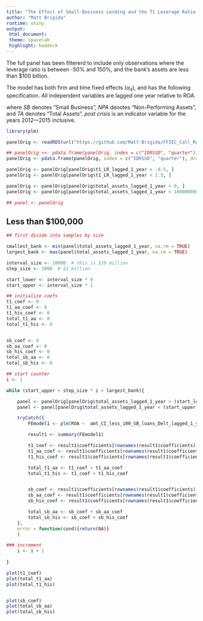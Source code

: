 ```yaml
---
title: "The Effect of Small-Business Lending and the T1 Leverage Ratio on ROA"
author: "Matt Brigida"
runtime: shiny
output: 
 html_document:
 theme: spacelab
 highlight: haddock
---
```


The full panel has been filtererd to include only observations where the leverage ratio is between -50% and 150%, and the bank's assets are less than $100 billion.

The model has both firm and time fixed effects ($\alpha_{it}$), and has the following specification.  All independent variables are lagged one year relative to ROA.

\begin{equation}
ROA = \beta_1 (T1\ Lev.\ Ratio) + \beta_2 \frac{Amt.\ SB\ Loans}{TA} + \beta_3 \% \Delta SB\ Loans + \beta_4 \frac{NPA}{TA} + \beta_5 \frac{Deposits}{TA} + \beta_6 (post\ crisis) + \alpha_{it} + \epsilon_{it}
\end{equation}
where *SB* denotes "Small Business", *NPA* denotes "Non-Performing Assets", and *TA* denotes "Total Assets".  *post crisis* is an indicator variable for the years 2012---2015 inclusive.  

<!-- read in the data -->
```r
library(plm)

panelOrig <- readRDS(url("https://github.com/Matt-Brigida/FFIEC_Call_Reports/blob/master/querying_data_and_analysis/analyses/panel_data_analysis/full_panel/ROA_LHS/panel_mdi_ind.rds?raw=true"))

## panelOrig <<- pdata.frame(panelOrig, index = c("IDRSSD", "quarter"), drop.index=TRUE, row.names=TRUE)
panelOrig <- pdata.frame(panelOrig, index = c("IDRSSD", "quarter"), drop.index=TRUE, row.names=TRUE)

panelOrig <- panelOrig[panelOrig$t1_LR_lagged_1_year > -0.5, ]
panelOrig <- panelOrig[panelOrig$t1_LR_lagged_1_year < 1.5, ]

panelOrig <- panelOrig[panelOrig$total_assets_lagged_1_year > 0, ]
panelOrig <- panelOrig[panelOrig$total_assets_lagged_1_year < 100000000, ]

## panel <- panelOrig
```



## Less than $100,000

```r
## first divide into samples by size

smallest_bank <- min(panel$total_assets_lagged_1_year, na.rm = TRUE)
largest_bank <- max(panel$total_assets_lagged_1_year, na.rm = TRUE)

interval_size <- 10000  # this is $10 million
step_size <- 1000  # $1 million

start_lower <- interval_size * 0
start_upper <- interval_size * 1

## initialize coefs
t1_coef <- 0
t1_aa_coef <- 0
t1_his_coef <- 0
total_t1_aa <- 0
total_t1_his <- 0


sb_coef <- 0
sb_aa_coef <- 0
sb_his_coef <- 0
total_sb_aa <- 0
total_sb_his <- 0

## start counter
i <- 1

while (start_upper + step_size * i < largest_bank){

    panel <- panelOrig[panelOrig$total_assets_lagged_1_year > (start_lower + step_size * i), ]
    panel <- panel[panelOrig$total_assets_lagged_1_year < (start_upper + step_size * i), ]

    tryCatch({
        FEmodel1 <- plm(ROA ~  amt_CI_less_100_SB_loans_Delt_lagged_1_year + t1_LR_lagged_1_year + less_100_lagged_SB_loans_TA + NPA_TA + TD_TA + I(post_crisis_ind) + I(black_ind * t1_LR_lagged_1_year) + I(hispanic_ind * t1_LR_lagged_1_year) + I(black_ind * less_100_lagged_SB_loans_TA) + I(hispanic_ind * less_100_lagged_SB_loans_TA), data = panel, model = "within", effect = "twoways")

        result1 <- summary(FEmodel1)

        t1_coef <- result1$coefficients[rownames(result1$coefficients) == "t1_LR_lagged_1_year"][1]
        t1_aa_coef <- result1$coefficients[rownames(result1$coefficients) == "I(black_ind * t1_LR_lagged_1_year)"][1]
        t1_his_coef <- result1$coefficients[rownames(result1$coefficients) == "I(hispanic_ind * t1_LR_lagged_1_year)"][1]

        total_t1_aa <- t1_coef + t1_aa_coef
        total_t1_his <- t1_coef + t1_his_coef


        sb_coef <- result1$coefficients[rownames(result1$coefficients) == "less_100_lagged_SB_loans_TA"][1]
        sb_aa_coef <- result1$coefficients[rownames(result1$coefficients) == "I(black_ind * less_100_lagged_SB_loans_TA)"][1]
        sb_his_coef <- result1$coefficients[rownames(result1$coefficients) == "I(hispanic_ind * less_100_lagged_SB_loans_TA)"][1]

        total_sb_aa <- sb_coef + sb_aa_coef
        total_sb_his <- sb_coef + sb_his_coef
    },
    error = function(cond){return(NA)}
    )

### increment
    i <- i + 1
    
}

plot(t1_coef)
plot(total_t1_aa)
plot(total_t1_his)


plot(sb_coef)
plot(total_sb_aa)
plot(total_sb_his)

```
		

<!---

## $100,000 to $250,000
		
```r
		
FEmodel2 <- plm(ROA ~ amt_CI_100_250_SB_loans_Delt_lagged_1_year + t1_LR_lagged_1_year + X100_250_lagged_SB_loans_TA + NPA_TA + TD_TA + I(post_crisis_ind), data = panel, model = "within", effect = "twoways")

result2 <- summary(FEmodel2) 

```


## $250,000 to $1,000,000

```r
            
FEmodel3 <- plm(ROA ~ amt_CI_250_1000_SB_loans_Delt_lagged_1_year + t1_LR_lagged_1_year + X250_1000_lagged_SB_loans_TA + NPA_TA + TD_TA + I(post_crisis_ind), data = panel, model = "within", effect = "twoways")

result3 <- summary(FEmodel3)

```

-->
